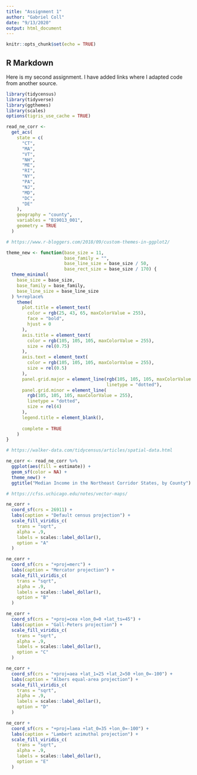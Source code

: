 ```yaml
---
title: "Assignment 1"
author: "Gabriel Coll"
date: "9/13/2020"
output: html_document
---
```

 
```r
knitr::opts_chunk$set(echo = TRUE)
```

## R Markdown

Here is my second assignment. I have added links where I adapted code from another source.  

```r
library(tidycensus)
library(tidyverse)
library(ggthemes)
library(scales)
options(tigris_use_cache = TRUE)

read_ne_corr <-
  get_acs(
    state = c(
      "CT",
      "MA",
      "VT",
      "NH",
      "ME",
      "RI",
      "NY",
      "PA",
      "NJ",
      "MD",
      "DC",
      "DE"
    ),
    geography = "county",
    variables = "B19013_001",
    geometry = TRUE
  )

# https://www.r-bloggers.com/2018/09/custom-themes-in-ggplot2/

theme_new <- function(base_size = 11,
                      base_family = "",
                      base_line_size = base_size / 50,
                      base_rect_size = base_size / 170) {
  theme_minimal(
    base_size = base_size,
    base_family = base_family,
    base_line_size = base_line_size
  ) %+replace%
    theme(
      plot.title = element_text(
        color = rgb(25, 43, 65, maxColorValue = 255),
        face = "bold",
        hjust = 0
      ),
      axis.title = element_text(
        color = rgb(105, 105, 105, maxColorValue = 255),
        size = rel(0.75)
      ),
      axis.text = element_text(
        color = rgb(105, 105, 105, maxColorValue = 255),
        size = rel(0.5)
      ),
      panel.grid.major = element_line(rgb(105, 105, 105, maxColorValue = 255),
                                      linetype = "dotted"),
      panel.grid.minor = element_line(
        rgb(105, 105, 105, maxColorValue = 255),
        linetype = "dotted",
        size = rel(4)
      ),
      legend.title = element_blank(),
      
      complete = TRUE
    )
}

# https://walker-data.com/tidycensus/articles/spatial-data.html

ne_corr <- read_ne_corr %>%
  ggplot(aes(fill = estimate)) +
  geom_sf(color = NA) +
  theme_new() +
  ggtitle("Median Income in the Northeast Corridor States, by County")

# https://cfss.uchicago.edu/notes/vector-maps/

ne_corr +
  coord_sf(crs = 26911) +
  labs(caption = "Default census projection") +
  scale_fill_viridis_c(
    trans = "sqrt",
    alpha = .9,
    labels = scales::label_dollar(),
    option = "A"
  )

ne_corr +
  coord_sf(crs = "+proj=merc") +
  labs(caption = "Mercator projection") +
  scale_fill_viridis_c(
    trans = "sqrt",
    alpha = .9,
    labels = scales::label_dollar(),
    option = "B"
  )

ne_corr +
  coord_sf(crs = "+proj=cea +lon_0=0 +lat_ts=45") +
  labs(caption = "Gall-Peters projection") +
  scale_fill_viridis_c(
    trans = "sqrt",
    alpha = .9,
    labels = scales::label_dollar(),
    option = "C"
  )

ne_corr +
  coord_sf(crs = "+proj=aea +lat_1=25 +lat_2=50 +lon_0=-100") +
  labs(caption = "Albers equal-area projection") +
  scale_fill_viridis_c(
    trans = "sqrt",
    alpha = .9,
    labels = scales::label_dollar(),
    option = "D"
  )

ne_corr +
  coord_sf(crs = "+proj=laea +lat_0=35 +lon_0=-100") +
  labs(caption = "Lambert azimuthal projection") +
  scale_fill_viridis_c(
    trans = "sqrt",
    alpha = .9,
    labels = scales::label_dollar(),
    option = "E"
  )

```
